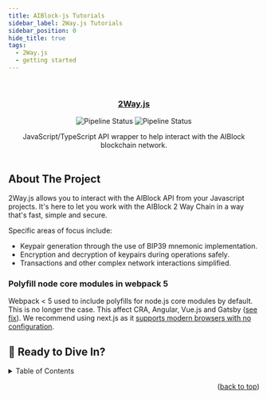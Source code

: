 ```yaml
---
title: AIBlock-js Tutorials
sidebar_label: 2Way.js Tutorials
sidebar_position: 0
hide_title: true
tags:
  - 2Way.js
  - getting started
---
```



<div id="top"></div>

<br />

<div align="center">
  <a href='https://github.com/AIBlockOfficial/2Way.js' target='_blank'>
    <Hero />
  </a>

  <h3 align="center"><a href='https://github.com/AIBlockOfficial/2Way.js' target='_blank'>2Way.js</a></h3>

  <div>
  <img src="https://img.shields.io/github/actions/workflow/status/AIBlockOfficial/2Way.js/.github/workflows/codeql.yml?branch=main" alt="Pipeline Status" style={{display: "inline-block"}}/>
  <img src="https://img.shields.io/npm/v/@2waychain/2wayjs" alt="Pipeline Status" style={{display: "inline-block"}}/>
  </div>

  <p align="center">
    JavaScript/TypeScript API wrapper to help interact with the AIBlock blockchain network.
    <br />
    <br />
  </p>
</div>

## About The Project

2Way.js allows you to interact with the AIBlock API from your Javascript projects. It's here to let you work with the AIBlock 2 Way Chain in a way that's fast, simple and secure.

Specific areas of focus include:

-   Keypair generation through the use of BIP39 mnemonic implementation.
-   Encryption and decryption of keypairs during operations safely.
-   Transactions and other complex network interactions simplified.

### Polyfill node core modules in webpack 5

Webpack < 5 used to include polyfills for node.js core modules by default. This is no longer the case. This affect CRA, Angular, Vue.js and Gatsby ([see fix](https://web3auth.io/docs/troubleshooting/webpack-issues#react-create-react-app)). We recommend using next.js as it [supports modern browsers with no configuration](https://nextjs.org/docs/architecture/supported-browsers#polyfills).  

## 🚀 Ready to Dive In?

<details>
  <summary>Table of Contents</summary>
  <ol>
    <li>
      <a href="2wayjs-tutorials/get-started#installation">Installation</a>
    </li>
    <li>
      <a href="2wayjs-tutorials/get-started#create-aiblock-wallet">Getting Started</a>
    </li>
     <li>
      <a href="#usage">Usage</a>
      <ul>
        <li><a href="2wayjs-tutorials/get-started#generating-keypairs">Generating Keypairs</a></li>
        <li><a href="2wayjs-tutorials/get-started#fetch-balance">Fetch Balance</a></li>
        <li><a href="2wayjs-tutorials/send-and-receive#sending-a-payment">Sending a Payment</a></li>
        <li><a href="2wayjs-tutorials/send-and-receive#receiving-a-payment">Receiving a Payment</a></li>
        <li><a href="2wayjs-tutorials/two-way-payments#send-a-payment-for-an-item">Send a Payment for an Item</a></li>
        <li><a href="2wayjs-tutorials/two-way-payments#fetch-pending-2-way-payments">Fetch Pending 2-Way Payments</a></li>
        <li><a href="2wayjs-tutorials/two-way-payments#accepting-and-rejecting-2-way-payments">Accepting and Rejecting 2-Way Payments</a></li>
        <li><a href="2wayjs-tutorials/create-an-item">Create an Item</a></li>
      </ul>
    </li>
  </ol>
</details>

<DocCardList items={useCurrentSidebarCategory().items}/>

<p align="right">(<a href="#top">back to top</a>)</p>
